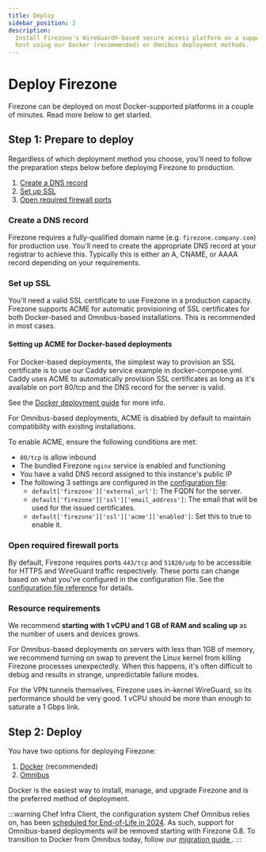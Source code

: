 ```yaml
---
title: Deploy
sidebar_position: 2
description:
  Install Firezone's WireGuard®-based secure access platform on a support
  host using our Docker (recommended) or Omnibus deployment methods.
---
```


# Deploy Firezone

Firezone can be deployed on most Docker-supported platforms in a couple of minutes.
Read more below to get started.

## Step 1: Prepare to deploy

Regardless of which deployment method you choose, you'll need to follow the
preparation steps below before deploying Firezone to production.

1. [Create a DNS record](#create-a-dns-record)
1. [Set up SSL](#set-up-ssl)
1. [Open required firewall ports](#open-required-firewall-ports)

### Create a DNS record

Firezone requires a fully-qualified domain name (e.g. `firezone.company.com`)
for production use. You'll need to create the appropriate DNS record at your
registrar to achieve this. Typically this is either an A, CNAME, or AAAA record
depending on your requirements.

### Set up SSL

You'll need a valid SSL certificate to use Firezone in a production capacity.
Firezone supports ACME for automatic provisioning of SSL certificates for both
Docker-based and Omnibus-based installations. This is recommended in most cases.

<Tabs>
<TabItem value="docker" label="Docker" default>

#### Setting up ACME for Docker-based deployments

For Docker-based deployments, the simplest way to provision an SSL
certificate is to use our Caddy service example in docker-compose.yml.
Caddy uses ACME to automatically provision SSL certificates as long as
it's available on port 80/tcp and the DNS record for the server is valid.

See the [Docker deployment guide](docker) for more info.

</TabItem>
<TabItem value="omnibus" label="Omnibus">

For Omnibus-based deployments, ACME is disabled by default to maintain
compatibility with existing installations.

To enable ACME, ensure the following conditions are met:

* `80/tcp` is allow inbound
* The bundled Firezone `nginx` service is enabled and functioning
* You have a valid DNS record assigned to this instance's public IP
* The following 3 settings are configured in the [configuration file](../reference/configuration-file):
  * `default['firezone']['external_url']`: The FQDN for the server.
  * `default['firezone']['ssl']['email_address']`: The email that will be used
    for the issued certificates.
  * `default['firezone']['ssl']['acme']['enabled']`: Set this to true to enable it.

</TabItem>
</Tabs>

### Open required firewall ports

By default, Firezone requires ports `443/tcp` and `51820/udp` to be
accessible for HTTPS and WireGuard traffic respectively.
These ports can change based on what you've configured in the configuration file.
See the
[configuration file reference](../reference/configuration-file)
for details.

### Resource requirements

We recommend **starting with 1 vCPU and 1 GB of RAM and scaling up** as the
number of users and devices grows.

For Omnibus-based deployments on servers with less than 1GB of memory, we
recommend turning on swap to prevent the Linux kernel from killing
Firezone processes unexpectedly. When this happens, it's often difficult to
debug and results in strange, unpredictable failure modes.

For the VPN tunnels themselves, Firezone uses in-kernel WireGuard, so its
performance should be very good. 1 vCPU should be more than enough to saturate
a 1 Gbps link.

## Step 2: Deploy

You have two options for deploying Firezone:

1. [Docker](docker) (recommended)
1. [Omnibus](omnibus)

Docker is the easiest way to install, manage, and upgrade Firezone and is the
preferred method of deployment.

:::warning
Chef Infra Client, the configuration system Chef Omnibus relies on, has been
[scheduled for End-of-Life in 2024](https://docs.chef.io/versions/). As such,
support for Omnibus-based deployments will be removed starting with Firezone 0.8.
To transition to Docker from Omnibus today, follow our [migration guide
](../administer/migrate).
:::
